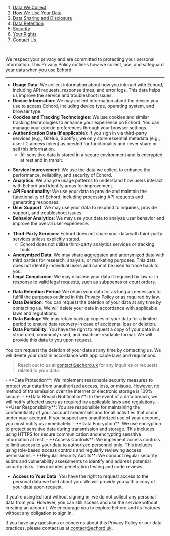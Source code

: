 
1. [Data We Collect](#data-we-collect)
2. [How We Use Your Data](#how-we-use-your-data)
3. [Data Sharing and Disclosure](#data-sharing-and-disclosure)
4. [Data Retention](#data-retention)
5. [Security](#security)
6. [Your Rights](#your-rights)
7. [Contact Us](#contact-us)

<br />

We respect your privacy and are committed to protecting your personal information. This Privacy Policy outlines how we collect, use, and safeguard your data when you use Echord.

---

<Heading id="data-we-collect" title='Data We Collect' />

- **Usage Data**: We collect information about how you interact with Echord, including API requests, response times, and error logs. This data helps us improve the service and troubleshoot issues.
- **Device Information**: We may collect information about the device you use to access Echord, including device type, operating system, and browser type.
- **Cookies and Tracking Technologies**: We use cookies and similar tracking technologies to enhance your experience on Echord. You can manage your cookie preferences through your browser settings.
- **Authentication Data (if applicable)**: If you sign in via third-party services (e.g., GitHub, Spotify), we only store essential metadata (e.g., user ID, access token) as needed for functionality and never share or sell this information.
  - All sensitive data is stored in a secure environment and is encrypted at rest and in transit.


<Heading id="how-we-use-your-data" title='How We Use Your Data' />

- **Service Improvement**: We use the data we collect to enhance the performance, reliability, and security of Echord.
- **Analytics**: We analyze usage patterns to understand how users interact with Echord and identify areas for improvement.
- **API Functionality**: We use your data to provide and maintain the functionality of Echord, including processing API requests and generating responses.
- **User Support**: We may use your data to respond to inquiries, provide support, and troubleshoot issues.
- **Behavior Analytics**: We may use your data to analyze user behavior and improve the overall user experience.

<Heading id="data-sharing-and-disclosure" title='Data Sharing and Disclosure' />

- **Third-Party Services**: Echord does not share your data with third-party services unless explicitly stated.
  - Echord does not utilize third-party analytics services or tracking tools.
- **Anonymized Data**: We may share aggregated and anonymized data with third parties for research, analysis, or marketing purposes. This data does not identify individual users and cannot be used to trace back to you.
- **Legal Compliance**: We may disclose your data if required by law or in response to valid legal requests, such as subpoenas or court orders.

<Heading id="data-retention" title='Data Retention' />

- **Data Retention Period**: We retain your data for as long as necessary to fulfill the purposes outlined in this Privacy Policy or as required by law.
- **Data Deletion**: You can request the deletion of your data at any time by contacting us. We will delete your data in accordance with applicable laws and regulations.
- **Data Backup**: We may retain backup copies of your data for a limited period to ensure data recovery in case of accidental loss or deletion.
- **Data Portability**: You have the right to request a copy of your data in a structured, commonly used, and machine-readable format. We will provide this data to you upon request.

You can request the deletion of your data at any time by contacting us. We will delete your data in accordance with applicable laws and regulations.
> Reach out to us at [contact@echord.uk](mailto:contact@echord.uk) for any inquiries or requests related to your data.

<Heading id="security" title='Security' />
- **Data Protection**: We implement reasonable security measures to protect your data from unauthorized access, loss, or misuse. However, no method of transmission over the internet or electronic storage is 100% secure.
- **Data Breach Notification**: In the event of a data breach, we will notify affected users as required by applicable laws and regulations.
- **User Responsibility**: You are responsible for maintaining the confidentiality of your account credentials and for all activities that occur under your account. If you suspect any unauthorized use of your account, you must notify us immediately.
- **Data Encryption**: We use encryption to protect sensitive data during transmission and storage. This includes using HTTPS for secure communication and encrypting sensitive information at rest.
- **Access Controls**: We implement access controls to limit access to your data to authorized personnel only. This includes using role-based access controls and regularly reviewing access permissions.
- **Regular Security Audits**: We conduct regular security audits and vulnerability assessments to identify and address potential security risks. This includes penetration testing and code reviews.

<Heading id="your-rights" title='Your Rights' />

- **Access to Your Data**: You have the right to request access to the personal data we hold about you. We will provide you with a copy of your data upon request.

If you're using Echord without signing in, we do not collect any personal data from you. However, you can still access and use the service without creating an account. We encourage you to explore Echord and its features without any obligation to sign in.

<Heading id="contact-us" title='Contact Us' />

If you have any questions or concerns about this Privacy Policy or our data practices, please contact us at [contact@echord.uk](mailto:contact@echord.uk).
